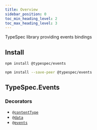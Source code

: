 ```yaml
---
title: Overview
sidebar_position: 0
toc_min_heading_level: 2
toc_max_heading_level: 3
---
```



TypeSpec library providing events bindings

## Install

<Tabs>
<TabItem value="spec" label="In a spec" default>

```bash
npm install @typespec/events
```

</TabItem>
<TabItem value="library" label="In a library" default>

```bash
npm install --save-peer @typespec/events
```

</TabItem>
</Tabs>

## TypeSpec.Events

### Decorators

- [`@contentType`](./decorators/#@TypeSpec.Events.contentType)
- [`@data`](./decorators/#@TypeSpec.Events.data)
- [`@events`](./decorators/#@TypeSpec.Events.events)
